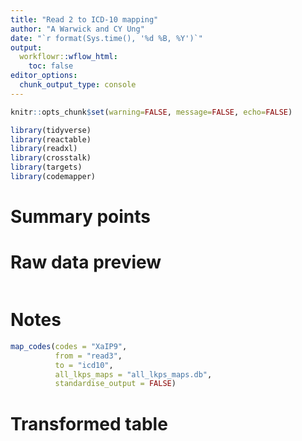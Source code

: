 ```yaml
---
title: "Read 2 to ICD-10 mapping"
author: "A Warwick and CY Ung"
date: "`r format(Sys.time(), '%d %B, %Y')`"
output: 
  workflowr::wflow_html:
    toc: false
editor_options:
  chunk_output_type: console
---
```


```r
knitr::opts_chunk$set(warning=FALSE, message=FALSE, echo=FALSE)
```

```r
library(tidyverse)
library(reactable)
library(readxl)
library(crosstalk)
library(targets)
library(codemapper)
```

# Summary points



# Raw data preview

```r

```

# Notes

```r
map_codes(codes = "XaIP9",
          from = "read3",
          to = "icd10",
          all_lkps_maps = "all_lkps_maps.db",
          standardise_output = FALSE)
```


# Transformed table

